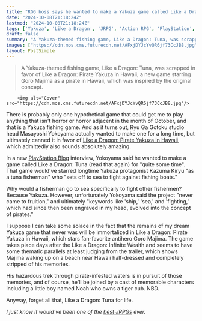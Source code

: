 ```yaml
---
title: "RGG boss says he wanted to make a Yakuza game called Like a Dragon: Tuna where Kiryu is a fisherman, and now I'm genuinely bummed 'it never came to fruition'"
date: "2024-10-08T21:18:24Z"
lastmod: "2024-10-08T21:18:24Z"
tags: ['Yakuza', 'Like a Dragon', 'JRPG', 'Action RPG', 'PlayStation', 'Fishing', 'Pirate', 'Hawaii', 'Japan']
draft: false
summary: "A Yakuza-themed fishing game, Like a Dragon: Tuna, was scrapped in favor of Like a Dragon: Pirate Yakuza in Hawaii, a new game starring Goro Majima as a pirate in Hawaii, which was inspired by the original concept."
images: ["https://cdn.mos.cms.futurecdn.net/AFxjDYJcYvQR6jf73CcJB8.jpg"]
layout: PostSimple
---
```

> A Yakuza-themed fishing game, Like a Dragon: Tuna, was scrapped in favor of Like a Dragon: Pirate Yakuza in Hawaii, a new game starring Goro Majima as a pirate in Hawaii, which was inspired by the original concept.


        <img alt="Cover" src="https://cdn.mos.cms.futurecdn.net/AFxjDYJcYvQR6jf73CcJB8.jpg"/>
        
There is probably only one hypothetical game that could get me to play anything that isn't horror or horror adjacent in the month of October, and that is a Yakuza fishing game. And as it turns out, Ryu Ga Gotoku studio head Masayoshi Yokoyama actually wanted to make one for a long time, but ultimately canned it in favor of [Like a Dragon: Pirate Yakuza in Hawaii](https://www.gamesradar.com/games/yakuza-like-a-dragon/set-after-like-a-dragon-infinite-wealth-the-next-totally-unexpected-yakuza-game-has-goro-majima-living-his-best-life-as-a-high-seas-pirate/), which admittedly also sounds absolutely amazing.

In a new [PlayStation Blog](https://blog.playstation.com/2024/10/08/like-a-dragon-pirate-yakuza-in-hawaii-interview/) interview, Yokoyama said he wanted to make a game called Like a Dragon: Tuna (read that again) for "quite some time". That game would've starred longtime Yakuza protagonist Kazuma Kiryu "as a tuna fisherman" who "sets off to sea to fight against fishing boats."

Why would a fisherman go to sea specifically to fight other fishermen? Because Yakuza. However, unfortunately Yokoyama said the project "never came to fruition," and ultimately "keywords like 'ship,' 'sea,' and 'fighting,' which had since then been engraved in my head, evolved into the concept of pirates."

I suppose I can take some solace in the fact that the remains of my dream Yakuza game that never was will be immortalized in Like a Dragon: Pirate Yakuza in Hawaii, which stars fan-favorite antihero Goro Majima. The game takes place days after the Like a Dragon: Infinite Wealth and seems to have some thematic parallels at least judging from the trailer, which shows Majima waking up on a beach near Hawaii half-dressed and completely stripped of his memories. 

His hazardous trek through pirate-infested waters is in pursuit of those memories, and of course, he'll be joined by a cast of memorable characters including a little boy named Noah who owns a tiger cub. NBD.

Anyway, forget all that, Like a Dragon: Tuna for life.

*I just know it would've been one of the *[<em>best JRPGs</em>](https://www.gamesradar.com/best-jrpgs/)* ever.*
        